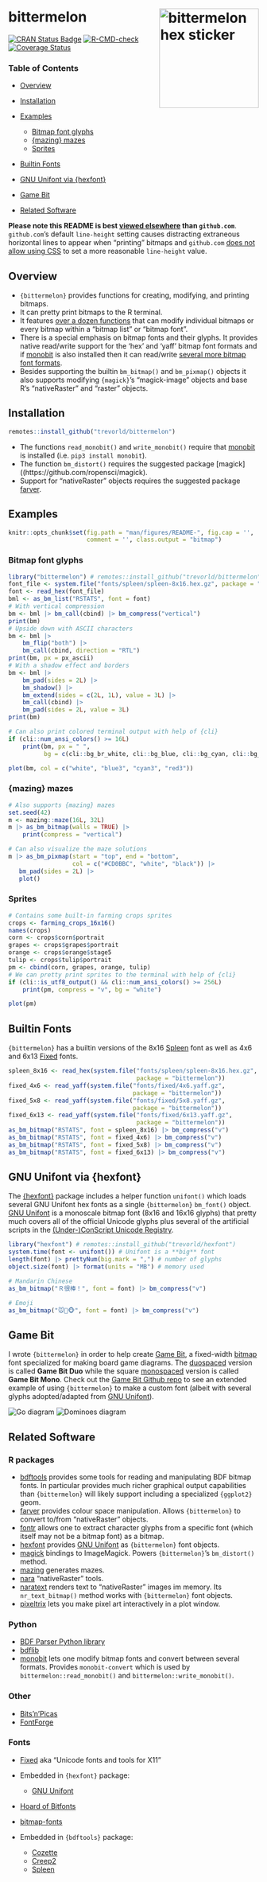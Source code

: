 # bittermelon <img src="man/figures/logo.png" align="right" width="200px" alt="bittermelon hex sticker">

[![CRAN Status Badge](https://www.r-pkg.org/badges/version/bittermelon)](https://cran.r-project.org/package=bittermelon)
[![R-CMD-check](https://github.com/trevorld/bittermelon/workflows/R-CMD-check/badge.svg)](https://github.com/trevorld/bittermelon/actions)
[![Coverage Status](https://codecov.io/github/trevorld/bittermelon/branch/main/graph/badge.svg)](https://app.codecov.io/github/trevorld/bittermelon?branch=main)

### Table of Contents

* [Overview](#overview)
* [Installation](#installation)
* [Examples](#examples)

  - [Bitmap font glyphs](#ex-glyphs)
  - [{mazing} mazes](#ex-mazes)
  - [Sprites](#ex-sprites)

* [Builtin Fonts](#fonts)
* [GNU Unifont via {hexfont}](#hexfont)
* [Game Bit](#gamebit)
* [Related Software](#similar)

**Please note this README is best [viewed elsewhere](https://trevorldavis.com/R/bittermelon/dev/) than `github.com`**. `github.com`'s default `line-height` setting causes distracting extraneous horizontal lines to appear when "printing" bitmaps and `github.com` [does not allow using CSS](https://gist.github.com/kivikakk/622b5dcf395e26c49e2334f0eb19e6f9) to set a more reasonable `line-height` value.

## <a name="overview">Overview</a>

* `{bittermelon}` provides functions for creating, modifying, and printing bitmaps.
* It can pretty print bitmaps to the R terminal.
* It features [over a dozen functions](https://trevorldavis.com/R/bittermelon/dev/reference/index.html#modify-bitmaps-and-pixmaps) that can modify individual bitmaps or every bitmap within a "bitmap list" or "bitmap font".
* There is a special emphasis on bitmap fonts and their glyphs.  It provides native read/write support for the 'hex' and 'yaff' bitmap font formats and if [monobit](https://github.com/robhagemans/monobit) is also installed then it can read/write [several more bitmap font formats](https://github.com/robhagemans/monobit?tab=readme-ov-file#supported-bitmap-formats).
* Besides supporting the builtin `bm_bitmap()` and `bm_pixmap()` objects it also supports modifying `{magick}`'s "magick-image" objects and base R's "nativeRaster" and "raster" objects.

## <a name="installation">Installation</a>

```r
remotes::install_github("trevorld/bittermelon")
```

* The functions `read_monobit()` and `write_monobit()` require that [monobit](https://github.com/robhagemans/monobit) is installed (i.e. `pip3 install monobit`).
* The function `bm_distort()` requires the suggested package [magick]((https://github.com/ropensci/magick).
* Support for "nativeRaster" objects requires the suggested package [farver](https://github.com/thomasp85/farver).

## <a name="examples">Examples</a>

```r
knitr::opts_chunk$set(fig.path = "man/figures/README-", fig.cap = '',
                      comment = '', class.output = "bitmap")
```

### <a name="ex-glyphs">Bitmap font glyphs</a>

```r
library("bittermelon") # remotes::install_github("trevorld/bittermelon")
font_file <- system.file("fonts/spleen/spleen-8x16.hex.gz", package = "bittermelon")
font <- read_hex(font_file)
bml <- as_bm_list("RSTATS", font = font)
# With vertical compression
bm <- bml |> bm_call(cbind) |> bm_compress("vertical")
print(bm)
# Upside down with ASCII characters
bm <- bml |>
    bm_flip("both") |>
    bm_call(cbind, direction = "RTL")
print(bm, px = px_ascii)
# With a shadow effect and borders
bm <- bml |>
    bm_pad(sides = 2L) |>
    bm_shadow() |>
    bm_extend(sides = c(2L, 1L), value = 3L) |>
    bm_call(cbind) |>
    bm_pad(sides = 2L, value = 3L)
print(bm)

# Can also print colored terminal output with help of {cli}
if (cli::num_ansi_colors() >= 16L)
    print(bm, px = " ",
          bg = c(cli::bg_br_white, cli::bg_blue, cli::bg_cyan, cli::bg_red))
```
```r
plot(bm, col = c("white", "blue3", "cyan3", "red3"))
```

### <a name="ex-mazes">{mazing} mazes</a>

```r
# Also supports {mazing} mazes
set.seed(42)
m <- mazing::maze(16L, 32L)
m |> as_bm_bitmap(walls = TRUE) |>
    print(compress = "vertical")
```
```r
# Can also visualize the maze solutions
m |> as_bm_pixmap(start = "top", end = "bottom",
                  col = c("#CD0BBC", "white", "black")) |>
   bm_pad(sides = 2L) |>
   plot()
```

### <a name="ex-sprites">Sprites</a>

```r
# Contains some built-in farming crops sprites
crops <- farming_crops_16x16()
names(crops)
corn <- crops$corn$portrait
grapes <- crops$grapes$portrait
orange <- crops$orange$stage5
tulip <- crops$tulip$portrait
pm <- cbind(corn, grapes, orange, tulip)
# We can pretty print sprites to the terminal with help of {cli}
if (cli::is_utf8_output() && cli::num_ansi_colors() >= 256L)
    print(pm, compress = "v", bg = "white")
```
```r
plot(pm)
```

## <a name="fonts">Builtin Fonts</a>

`{bittermelon}` has a builtin versions of the 8x16 [Spleen](https://github.com/fcambus/spleen) font as well as 4x6 and 6x13 [Fixed](https://www.cl.cam.ac.uk/~mgk25/ucs-fonts.html) fonts.

```r
spleen_8x16 <- read_hex(system.file("fonts/spleen/spleen-8x16.hex.gz",
                                    package = "bittermelon"))
fixed_4x6 <- read_yaff(system.file("fonts/fixed/4x6.yaff.gz",
                                   package = "bittermelon"))
fixed_5x8 <- read_yaff(system.file("fonts/fixed/5x8.yaff.gz",
                                   package = "bittermelon"))
fixed_6x13 <- read_yaff(system.file("fonts/fixed/6x13.yaff.gz",
                                    package = "bittermelon"))
as_bm_bitmap("RSTATS", font = spleen_8x16) |> bm_compress("v")
as_bm_bitmap("RSTATS", font = fixed_4x6) |> bm_compress("v")
as_bm_bitmap("RSTATS", font = fixed_5x8) |> bm_compress("v")
as_bm_bitmap("RSTATS", font = fixed_6x13) |> bm_compress("v")
```

## <a name="hexfont">GNU Unifont via {hexfont}</a>

The [{hexfont}](https://github.com/trevorld/hexfont) package includes a helper function `unifont()` which loads several GNU Unifont hex fonts as a single `{bittermelon}` `bm_font()` object.  [GNU Unifont](https://unifoundry.com/unifont/index.html) is a monoscale bitmap font (8x16 and 16x16 glyphs) that pretty much covers all of the official Unicode glyphs plus several of the artificial scripts in the [(Under-)ConScript Unicode Registry](https://www.kreativekorp.com/ucsur/).


```r
library("hexfont") # remotes::install_github("trevorld/hexfont")
system.time(font <- unifont()) # Unifont is a **big** font
length(font) |> prettyNum(big.mark = ",") # number of glyphs
object.size(font) |> format(units = "MB") # memory used

# Mandarin Chinese
as_bm_bitmap("Ｒ很棒！", font = font) |> bm_compress("v")

# Emoji
as_bm_bitmap("🐭🐲🐵", font = font) |> bm_compress("v")
```

## <a name="gamebit">Game Bit</a>

I wrote `{bittermelon}` in order to help create [Game Bit](https://github.com/trevorld/game-bit-font), a fixed-width [bitmap](https://en.wikipedia.org/wiki/Computer_font#BITMAP) font specialized for making board game diagrams. The [duospaced](https://en.wikipedia.org/wiki/Duospaced_font) version is called **Game Bit Duo** while the square [monospaced](https://en.wikipedia.org/wiki/Monospaced_font) version is called **Game Bit Mono**.  Check out the [Game Bit Github repo](https://github.com/trevorld/game-bit-font) to see an extended example of using `{bittermelon}` to make a custom font (albeit with several glyphs adopted/adapted from [GNU Unifont](https://unifoundry.com/unifont/index.html)).

![Go diagram](man/figures/go_mono.png) ![Dominoes diagram](man/figures/dominoes_mono.png)

## <a name="similar">Related Software</a>

### R packages

* [bdftools](https://github.com/coolbutuseless/bdftools) provides some tools for reading and manipulating BDF bitmap fonts.  In particular provides much richer graphical output capabilities than `{bittermelon}` will likely support including a specialized `{ggplot2}` geom.
* [farver](https://github.com/thomasp85/farver) provides colour space manipulation.
  Allows `{bittermelon}` to convert to/from "nativeRaster" objects.
* [fontr](https://github.com/yixuan/fontr) allows one to extract character glyphs from a specific font (which itself may not be a bitmap font) as a bitmap.
* [hexfont](https://github.com/trevorld/hexfont) provides [GNU Unifont](https://www.unifoundry.com/unifont/index.html) as `{bittermelon}` font objects.
* [magick](https://github.com/ropensci/magick) bindings to ImageMagick.
  Powers `{bittermelon}`'s `bm_distort()` method.
* [mazing](https://github.com/kstreet13/mazing) generates mazes.
* [nara](https://github.com/coolbutuseless/nara) "nativeRaster" tools.
* [naratext](https://github.com/coolbutuseless/naratext) renders text to "nativeRaster" images im memory.  Its `nr_text_bitmap()` method works with `{bittermelon}` font objects.
* [pixeltrix](https://github.com/matt-dray/pixeltrix) lets you make pixel art interactively
  in a plot window.

### Python

* [BDF Parser Python library](https://github.com/tomchen/bdfparser)
* [bdflib](https://gitlab.com/Screwtapello/bdflib)
* [monobit](https://github.com/robhagemans/monobit) lets one modify bitmap fonts and convert between several formats.
  Provides `monobit-convert` which is used by `bittermelon::read_monobit()` and `bittermelon::write_monobit()`.

### Other

* [Bits'n'Picas](https://github.com/kreativekorp/bitsnpicas)
* [FontForge](https://fontforge.org/en-US/)

### Fonts

* [Fixed](https://www.cl.cam.ac.uk/~mgk25/ucs-fonts.html) aka "Unicode fonts and tools for X11"
* Embedded in `{hexfont}` package:

  * [GNU Unifont](https://www.unifoundry.com/unifont/index.html)

* [Hoard of Bitfonts](https://github.com/robhagemans/hoard-of-bitfonts)
* [bitmap-fonts](https://github.com/Tecate/bitmap-fonts)
* Embedded in `{bdftools}` package:

  * [Cozette](https://github.com/slavfox/Cozette)
  * [Creep2](https://github.com/raymond-w-ko/creep2)
  * [Spleen](https://github.com/fcambus/spleen)
